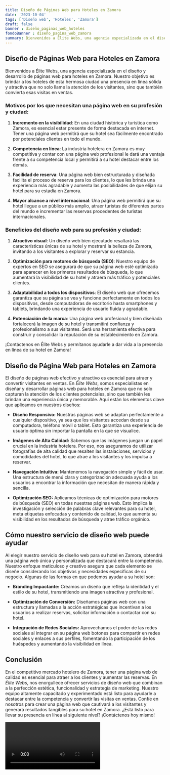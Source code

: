 ```yaml
---
title: Diseño de Páginas Web para Hoteles en Zamora
date: '2023-10-04'
tags: ['Diseño web', 'Hoteles', 'Zamora']
draft: false
banner : diseño_paginas_web_hoteles
fondoBanner : diseño_pagina_web_zamora
summary: Bienvenidos a Élite Webs, una agencia especializada en el diseño y desarrollo de páginas web para hoteles en Zamora. Nuestro objetivo es brindar a los hoteles de esta hermosa ciudad una presencia en línea sólida y atractiva que no solo llame la atención de los visitantes, sino que también convierta esas visitas en ventas. 
---
```


## Diseño de Páginas Web para Hoteles en Zamora

Bienvenidos a Élite Webs, una agencia especializada en el diseño y desarrollo de páginas web para hoteles en Zamora. Nuestro objetivo es brindar a los hoteles de esta hermosa ciudad una presencia en línea sólida y atractiva que no solo llame la atención de los visitantes, sino que también convierta esas visitas en ventas. 

### Motivos por los que necesitan una página web en su profesión y ciudad:

1. **Incremento en la visibilidad**: En una ciudad histórica y turística como Zamora, es esencial estar presente de forma destacada en internet. Tener una página web permitirá que su hotel sea fácilmente encontrado por potenciales clientes en todo el mundo.

2. **Competencia en línea**: La industria hotelera en Zamora es muy competitiva y contar con una página web profesional le dará una ventaja frente a su competencia local y permitirá a su hotel destacar entre los demás.

3. **Facilidad de reserva**: Una página web bien estructurada y diseñada facilita el proceso de reserva para los clientes, lo que les brinda una experiencia más agradable y aumenta las posibilidades de que elijan su hotel para su estadía en Zamora.

4. **Mayor alcance a nivel internacional**: Una página web permitirá que su hotel llegue a un público más amplio, atraer turistas de diferentes partes del mundo e incrementar las reservas procedentes de turistas internacionales.

### Beneficios del diseño web para su profesión y ciudad:

1. **Atractivo visual**: Un diseño web bien ejecutado resaltará las características únicas de su hotel y mostrará la belleza de Zamora, invitando a los visitantes a explorar y reservar su estancia.

2. **Optimización para motores de búsqueda (SEO)**: Nuestro equipo de expertos en SEO se asegurará de que su página web esté optimizada para aparecer en los primeros resultados de búsqueda, lo que aumentará la visibilidad de su hotel y atraerá más tráfico y potenciales clientes.

3. **Adaptabilidad a todos los dispositivos**: El diseño web que ofrecemos garantiza que su página se vea y funcione perfectamente en todos los dispositivos, desde computadoras de escritorio hasta smartphones y tablets, brindando una experiencia de usuario fluida y agradable.

4. **Potenciación de la marca**: Una página web profesional y bien diseñada fortalecerá la imagen de su hotel y transmitirá confianza y profesionalismo a sus visitantes. Será una herramienta efectiva para construir y consolidar la reputación de su establecimiento en Zamora.

¡Contáctenos en Élite Webs y permítanos ayudarle a dar vida a la presencia en línea de su hotel en Zamora!

<GifSeo />

<Cta />

## Diseño de Página Web para Hoteles en Zamora

El diseño de páginas web efectivo y atractivo es esencial para atraer y convertir visitantes en ventas. En *Élite Webs*, somos especialistas en diseñar y desarrollar páginas web para hoteles en Zamora que no solo capturan la atención de los clientes potenciales, sino que también les brindan una experiencia única y memorable. Aquí están los elementos clave que aplicamos en nuestros diseños:

- **Diseño Responsivo:** Nuestras páginas web se adaptan perfectamente a cualquier dispositivo, ya sea que los visitantes accedan desde su computadora, teléfono móvil o tablet. Esto garantiza una experiencia de usuario óptima sin importar la pantalla en la que se visualice.

- **Imágenes de Alta Calidad:** Sabemos que las imágenes juegan un papel crucial en la industria hotelera. Por eso, nos aseguramos de utilizar fotografías de alta calidad que resalten las instalaciones, servicios y comodidades del hotel, lo que atrae a los visitantes y los impulsa a reservar.

- **Navegación Intuitiva:** Mantenemos la navegación simple y fácil de usar. Una estructura de menú clara y categorización adecuada ayuda a los usuarios a encontrar la información que necesitan de manera rápida y sencilla.

- **Optimización SEO:** Aplicamos técnicas de optimización para motores de búsqueda (SEO) en todas nuestras páginas web. Esto implica la investigación y selección de palabras clave relevantes para su hotel, meta etiquetas enfocadas y contenido de calidad, lo que aumenta su visibilidad en los resultados de búsqueda y atrae tráfico orgánico.

## Cómo nuestro servicio de diseño web puede ayudar

Al elegir nuestro servicio de diseño web para su hotel en Zamora, obtendrá una página web única y personalizada que destacará entre la competencia. Nuestro enfoque meticuloso y creativo asegura que cada elemento se diseñe considerando los objetivos y necesidades específicas de su negocio. Algunas de las formas en que podemos ayudar a su hotel son:

- **Branding Impactante:** Creamos un diseño que refleja la identidad y el estilo de su hotel, transmitiendo una imagen atractiva y profesional.

- **Optimización de Conversión:** Diseñamos páginas web con una estructura y llamadas a la acción estratégicas que incentivan a los usuarios a realizar reservas, solicitar información o contactar con su hotel.

- **Integración de Redes Sociales:** Aprovechamos el poder de las redes sociales al integrar en su página web botones para compartir en redes sociales y enlaces a sus perfiles, fomentando la participación de los huéspedes y aumentando la visibilidad en línea.

## Conclusión

En el competitivo mercado hotelero de Zamora, tener una página web de calidad es esencial para atraer a los clientes y aumentar las reservas. En *Élite Webs*, nos enorgullece ofrecer servicios de diseño web que combinan a la perfección estética, funcionalidad y estrategia de marketing. Nuestro equipo altamente capacitado y experimentado está listo para ayudarle a destacar entre la competencia y convertir las visitas en ventas. Confíe en nosotros para crear una página web que cautivará a los visitantes y generará resultados tangibles para su hotel en Zamora. ¿Está listo para llevar su presencia en línea al siguiente nivel? ¡Contáctenos hoy mismo!

<Video />

<CtaBot job='Hoteles' city='Zamora'/>

<Gmaps query='Zamora+españa+maps' />